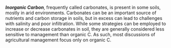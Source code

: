 ***Inorganic Carbon***, frequently called carbonates, is present in some soils,
mostly in arid environments. Carbonates can be an important source of nutrients
and carbon storage in soils, but in excess can lead to challenges with salinity
and poor infiltration. While some strategies can be employed to increase or
decrease carbonates in soil, they are generally considered less sensitive to
management than organic C. As such, most discussions of agricultural management
focus only on organic C.